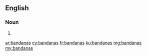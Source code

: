 ==English==

===Noun===
{{head|en}}

# {{plural of|bandana}}

[[ar:bandanas]]
[[cy:bandanas]]
[[fr:bandanas]]
[[ku:bandanas]]
[[mg:bandanas]]
[[my:bandanas]]